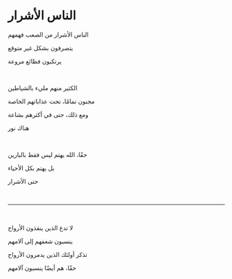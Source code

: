 # الناس الأشرار

الناس الأشرار من الصعب فهمهم

يتصرفون بشكل غير متوقع

يرتكبون فظائع مروعة

<p></p>

<br />

الكثير منهم مليء بالشياطين

مجنون تمامًا، تحت عذاباتهم الخاصة

ومع ذلك، حتى في أكثرهم بشاعة

هناك نور

<br />

حقًا، الله يهتم ليس فقط بالبارين

بل يهتم بكل الأحياء

حتى الأشرار

<p></p>

<br />

---

<br />

لا تدع الذين ينقذون الأرواح

ينسبون شغفهم إلى آلامهم

تذكر أولئك الذين يدمرون الأرواح

حقًا، هم أيضًا ينسبون آلامهم